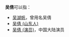 '''吴倩'''可以指：
* [[吴湖帆|吴湖帆]]，曾用名吴倩
* [[吴倩_(山东人)|吴倩 (山东人)]]
* [[吴倩_(演员)|吴倩 (演员)]]，中国大陆演员

{{disambig|Cat=二字吴姓人名消歧义|qian}}